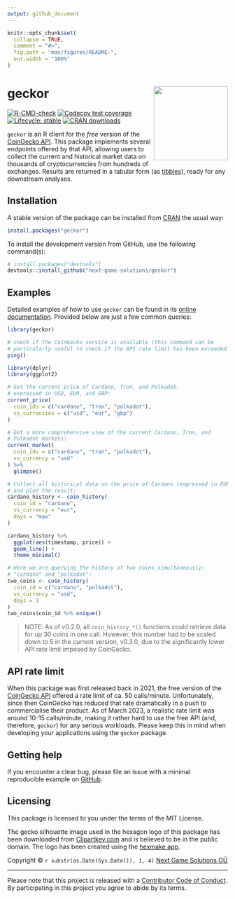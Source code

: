 ```yaml
---
output: github_document
---
```


<!-- README.md is generated from README.xcvRmd. Please edit that file -->

```r
knitr::opts_chunk$set(
  collapse = TRUE,
  comment = "#>",
  fig.path = "man/figures/README-",
  out.width = "100%"
)
```

# geckor <img src="man/figures/logo.png" align="right" height="169" style="float:right; height:169px;">

<!-- badges: start -->

[![R-CMD-check](https://github.com/next-game-solutions/geckor/workflows/R-CMD-check/badge.svg)](https://github.com/next-game-solutions/geckor/actions) [![Codecov test coverage](https://codecov.io/gh/next-game-solutions/geckor/branch/main/graph/badge.svg)](https://codecov.io/gh/next-game-solutions/geckor?branch=main) [![Lifecycle: stable](https://img.shields.io/badge/lifecycle-stable-brightgreen.svg)](https://lifecycle.r-lib.org/articles/stages.html#stable) [![CRAN downloads](https://cranlogs.r-pkg.org/badges/grand-total/geckor)](https://cran.r-project.org/package=geckor)

<!-- badges: end -->

`geckor` is an R client for the _free_ version of the [CoinGecko API](https://www.coingecko.com/en/api#explore-api). This package implements several endpoints offered by that API, allowing users to collect the current and historical market data on thousands of cryptocurrencies from hundreds of exchanges. Results are returned in a tabular form (as [tibbles](https://tibble.tidyverse.org/)), ready for any downstream analyses.

## Installation

A stable version of the package can be installed from [CRAN](https://CRAN.R-project.org/package=geckor) the usual way:

``` r
install.packages("geckor")
```

To install the development version from GitHub, use the following command(s):

``` r
# install.packages("devtools")
devtools::install_github("next-game-solutions/geckor")
```

## Examples

Detailed examples of how to use `geckor` can be found in its [online documentation](https://next-game-solutions.github.io/geckor/). Provided below are just a few common queries:

```r
library(geckor)

# check if the CoinGecko service is available (this command can be
# particularly useful to check if the API rate limit has been exceeded):
ping()
```

```r
library(dplyr)
library(ggplot2)

# Get the current price of Cardano, Tron, and Polkadot,
# expressed in USD, EUR, and GBP:
current_price(
  coin_ids = c("cardano", "tron", "polkadot"),
  vs_currencies = c("usd", "eur", "gbp")
)

# Get a more comprehensive view of the current Cardano, Tron, and
# Polkadot markets:
current_market(
  coin_ids = c("cardano", "tron", "polkadot"),
  vs_currency = "usd"
) %>%
  glimpse()

# Collect all historical data on the price of Cardano (expressed in EUR),
# and plot the result:
cardano_history <- coin_history(
  coin_id = "cardano",
  vs_currency = "eur",
  days = "max"
)

cardano_history %>%
  ggplot(aes(timestamp, price)) +
  geom_line() +
  theme_minimal()

# Here we are querying the history of two coins simultaneously:
# "cardano" and "polkadot":
two_coins <- coin_history(
  coin_id = c("cardano", "polkadot"),
  vs_currency = "usd",
  days = 3
)
two_coins$coin_id %>% unique()
```

> NOTE: As of v0.2.0, all `coin_history_*()` functions could retrieve data for up 30 coins in one call. However, this number had to be scaled down to 5 in the current version, v0.3.0, due to the significantly lower API rate limit imposed by CoinGecko.


## API rate limit

When this package was first released back in 2021, the free version of the 
[CoinGecko API](https://www.coingecko.com/api/documentations/v3) offered a rate
limit of ca. 50 calls/minute. Unfortunately, since then CoinGecko has 
reduced that rate dramatically in a push to commercialise their product. As of
March 2023, a realistic rate limit was around 10-15 calls/minute, making it
rather hard to use the free API (and, therefore, `geckor`) for any serious workloads. Please keep this in mind when developing your applications using the `geckor` package.

## Getting help

If you encounter a clear bug, please file an issue with a minimal reproducible example on [GitHub](https://github.com/next-game-solutions/geckor/issues).

## Licensing

This package is licensed to you under the terms of the MIT License.

The gecko silhouette image used in the hexagon logo of this package has been downloaded from [Clipartkey.com](https://www.clipartkey.com/view/hmTimm_geckos-png-transparent-gecko-icon-transparent/) and is believed to be in the public domain. The logo has been created using the [hexmake app](https://connect.thinkr.fr/hexmake/).

Copyright © `r substr(as.Date(Sys.Date()), 1, 4)` [Next Game Solutions OÜ](http://nextgamesolutions.com)

------------------------------------------------------------------------

Please note that this project is released with a [Contributor Code of Conduct](https://www.contributor-covenant.org/version/1/0/0/code-of-conduct/). By participating in this project you agree to abide by its terms.
